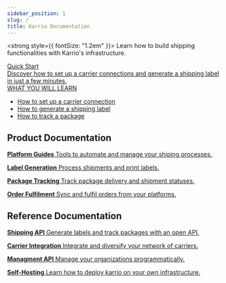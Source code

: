 ```yaml
---
sidebar_position: 1
slug: /
title: Karrio Documentation
---
```



<strong style={{ fontSize: "1.2em" }}>
  Learn how to build shipping functionalities with Karrio's infrastructure.
</strong>

<div id="tailwind">
  <div className="grid grid-cols-1 lg:grid-cols-1">
    <a
      className={
        "group rounded-lg border border-opacity-50 p-10 mt-10 hover:shadow no-underline"
      }
      style={{ color: "var(--ifm-font-color-base)" }}
      href="/quick-start"
    >
      <div className="flex justify-between mb-2">
        <div
          className="text-base font-bold "
          style={{
            display: "block",
            color: "var(--ifm-link-color)",
            fontSize: "1.2rem",
            fontWeight: "var(--ifm-heading-font-weight)",
            lineHeight: "var(--ifm-heading-line-height)",
            margin:
              "var(--ifm-heading-margin-top) 0 var(--ifm-heading-margin-bottom) 0",
          }}
        >
          Quick Start
        </div>
      </div>
      <div className="my-4 text-slate-400 font-semibold">
        Discover how to set up a carrier connections and generate a shipping
        label in just a few minutes.
      </div>
      <div className="text-slate-300 text-sm mb-2 font-semibold">
        WHAT YOU WILL LEARN
      </div>
      <div className="text-slate-300">
        <ul className="list-disc list-inside">
          <li>How to set up a carrier connection</li>
          <li>How to generate a shipping label</li>
          <li>How to track a package</li>
        </ul>
      </div>
    </a>
  </div>
</div>

## Product Documentation

<CardGrid>

[**Platform Guides** Tools to automate and manage your shiping processes.](/product)

[**Label Generation** Process shipments and print labels.](/product/shipments)

[**Package Tracking** Track package delivery and shipment statuses.](/product/trackers)

[**Order Fulfilment** Sync and fulfil orders from your platforms.](/product/orders)

</CardGrid>

## Reference Documentation

<CardGrid>

[**Shipping API** Generate labels and track packages with an open API.](/reference)

[**Carrier Integration** Integrate and diversify your network of carriers.](/carriers)

[**Managment API** Manage your organizations programmatically.](/management)

[**Self-Hosting** Learn how to deploy karrio on your own infrastructure.](/guides/self-hosting)

</CardGrid>
